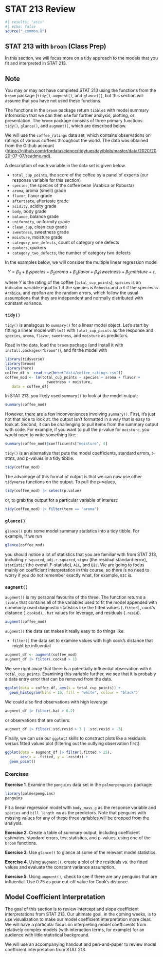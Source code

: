 # STAT 213 Review {#stat213review}

```r
#| results: "asis"
#| echo: false
source("_common.R")
```

## STAT 213 with `broom` (Class Prep)

In this section, we will focus more on a tidy approach to the models that you fit and interpreted in STAT 213. 

::: {.callout-note}
## Note

You may or may not have completed STAT 213 using the functions from the `broom` package (`tidy()`, `augment()`, and `glance()`), but this section will assume that you have not used these functions. 
:::

The functions in the `broom` package return `tibble`s with model summary information that we can then use for further analysis, plotting, or presentation. The `broom` package consists of three primary functions: `tidy()`, `glance()`, and `augment()`, which are described below.

We will use the `coffee_ratings` data set, which contains observations on ratings of various coffees throughout the world. The data was obtained from the Github account (<https://github.com/rfordatascience/tidytuesday/blob/master/data/2020/2020-07-07/readme.md>). 

 A description of each variable in the data set is given below.

* `total_cup_points`, the score of the coffee by a panel of experts (our response variable for this section)
* `species`, the species of the coffee bean (Arabica or Robusta)
* `aroma`, aroma (smell) grade
* `flavor`, flavor grade
* `aftertaste`, aftertaste grade
* `acidity`, acidity grade
* `body`, body grade
* `balance`, balance grade
* `uniformity`, uniformity grade
* `clean_cup`, clean cup grade
* `sweetness`, sweetness grade
* `moisture`, moisture grade
* `category_one_defects`, count of category one defects
* `quakers`, quakers
* `category_two_defects`, the number of category two defects

In the examples below, we will consider the multiple linear regression model

$$
Y = \beta_0 + \beta_1 species + \beta_2 aroma + \beta_3 flavor + \beta_4 sweetness + \beta_5 moisture + \epsilon,
$$

where $Y$ is the rating of the coffee (`total_cup_points`), `species` is an indicator variable equal to `1` if the species is `Robusta` and a `0` if the species is `Arabica`, and $epsilon$ are the random errors, which follow the usual assumptions that they are independent and normally distributed with constant variance.

### `tidy()`

`tidy()` is analagous to `summary()` for a linear model object. Let's start by fitting a linear model with `lm()` with `total_cup_points` as the response and `species`, `aroma`, `flavor`, `sweetness`, and `moisture` as predictors.

Read in the data, load the `broom` package (and install it with `install.packages("broom")`), and fit the model with

```r
library(tidyverse)
library(broom)
library(here)
coffee_df <- read_csv(here("data/coffee_ratings.csv"))
coffee_mod <- lm(total_cup_points ~ species + aroma + flavor +
                   sweetness + moisture,
   data = coffee_df)
```

In STAT 213, you likely used `summary()` to look at the model output:

```r
summary(coffee_mod)
```

However, there are a few inconveniences involving `summary()`. First, it's just not that nice to look at: the output isn't formatted in a way that is easy to look at. Second, it can be challenging to pull items from the summary output with code. For example, if you want to pull the p-value for `moisture`, you would need to write something like:

```r
summary(coffee_mod)$coefficients["moisture", 4]
```

`tidy()` is an alternative that puts the model coefficients, standard errors, t-stats, and p-values in a tidy tibble:

```r
tidy(coffee_mod)
```

The advantage of this format of output is that we can now use other `tidyverse` functions on the output. To pull the p-values,

```r
tidy(coffee_mod) |> select(p.value)
```

or, to grab the output for a particular variable of interest:

```r
tidy(coffee_mod) |> filter(term == "aroma")
```

### `glance()`

`glance()` puts some model summary statistics into a tidy tibble. For example, if we run

```r
glance(coffee_mod)
```

you should notice a lot of statistics that you are familiar with from STAT 213, including `r.squared`, `adj.r.squared`, `sigma` (the residual standard error), `statistic` (the overall F-statistic), `AIC`, and `BIC`. We are going to focus mainly on coefficient interpretation in this course, so there is no need to worry if you do not remember exactly what, for example, `BIC` is.

### `augment()`

`augment()` is my personal favourite of the three. The function returns a `tibble` that contains all of the variables used to fit the model appended with commonly used diagnostic statistics like the fitted values (`.fitted)`, cook's distance (`.cooksd)`, `.hat` values for leverage, and residuals (`.resid`).

```r
augment(coffee_mod)
```

`augment()` the data set makes it really easy to do things like:

* `filter()` the data set to examine values with high cook's distance that might be influential

```r
augment_df <- augment(coffee_mod)
augment_df |> filter(.cooksd > 1)
```

We see right away that there is a potentially influential observation with `0` `total_cup_points`. Examining this variable further, we see that it is probably a data entry error that can be removed from the data.

```r
ggplot(data = coffee_df, aes(x = total_cup_points)) +
  geom_histogram(bins = 15, fill = "white", colour = "black")
```

We could also find observations with high leverage

```r
augment_df |> filter(.hat > 0.2)
```

or observations that are outliers:

```r
augment_df |> filter(.std.resid > 3 | .std.resid < -3)
```

Finally, we can use our `ggplot2` skills to construct plots like a residuals versus fitted values plot (filtering out the outlying observation first):

```r
ggplot(data = augment_df |> filter(.fitted > 25),
       aes(x = .fitted, y = .resid)) +
  geom_point() 
```

### Exercises

__Exercise 1__. Examine the `penguins` data set in the `palmerpenguins` package:

```r
library(palmerpenguins)
penguins
```

Fit a linear regression model with `body_mass_g` as the response variable and `species` and `bill_length_mm` as the predictors. Note that penguins with missing values for any of these three variables will be dropped from the analysis. 

__Exercise 2__. Create a table of summary output, including coefficient estimates, standard errors, test statistics, and p-values, using one of the `broom` functions.

__Exercise 3__. Use `glance()` to glance at some of the relevant model statistics.

__Exercise 4__. Using `augment()`, create a plot of the residuals vs. the fitted values and evaluate the constant variance assumption.

__Exercise 5__. Using `augment()`, check to see if there are any penguins that are influential. Use 0.75 as your cut-off value for Cook's distance.

## Model Coefficient Interpretation

The goal of this section is to review intercept and slope coefficient interpretations from STAT 213. Our ultimate goal, in the coming weeks, is to use visualization to make our model coefficient interpretation more clear. We will have a particular focus on interpreting model coefficients from relatively complex models (with interaction terms, for example) for an audience with little statistical background.

We will use an accompanying handout and pen-and-paper to review model coefficient interpretation from STAT 213.

